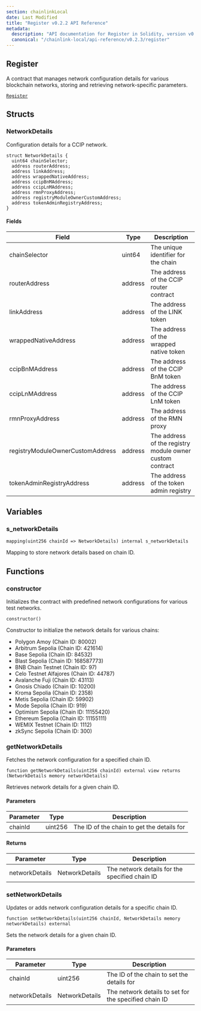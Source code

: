 ```yaml
---
section: chainlinkLocal
date: Last Modified
title: "Register v0.2.2 API Reference"
metadata:
  description: "API documentation for Register in Solidity, version v0.2.2."
  canonical: "/chainlink-local/api-reference/v0.2.3/register"
---
```



## Register

A contract that manages network configuration details for various blockchain networks, storing and retrieving network-specific parameters.

[`Register`](https://github.com/smartcontractkit/chainlink-local/blob/cd3bfb8c42716cfb791174314eba2c0d178551b9/src/ccip/Register.sol)

## Structs

### NetworkDetails

Configuration details for a CCIP network.

```solidity
struct NetworkDetails {
  uint64 chainSelector;
  address routerAddress;
  address linkAddress;
  address wrappedNativeAddress;
  address ccipBnMAddress;
  address ccipLnMAddress;
  address rmnProxyAddress;
  address registryModuleOwnerCustomAddress;
  address tokenAdminRegistryAddress;
}
```

#### Fields

| Field                            | Type    | Description                                              |
| -------------------------------- | ------- | -------------------------------------------------------- |
| chainSelector                    | uint64  | The unique identifier for the chain                      |
| routerAddress                    | address | The address of the CCIP router contract                  |
| linkAddress                      | address | The address of the LINK token                            |
| wrappedNativeAddress             | address | The address of the wrapped native token                  |
| ccipBnMAddress                   | address | The address of the CCIP BnM token                        |
| ccipLnMAddress                   | address | The address of the CCIP LnM token                        |
| rmnProxyAddress                  | address | The address of the RMN proxy                             |
| registryModuleOwnerCustomAddress | address | The address of the registry module owner custom contract |
| tokenAdminRegistryAddress        | address | The address of the token admin registry                  |

## Variables

### s_networkDetails

```solidity
mapping(uint256 chainId => NetworkDetails) internal s_networkDetails
```

<Aside>

Mapping to store network details based on chain ID.

</Aside>

## Functions

### constructor

Initializes the contract with predefined network configurations for various test networks.

```solidity
constructor()
```

<Aside>

Constructor to initialize the network details for various chains:

- Polygon Amoy (Chain ID: 80002)
- Arbitrum Sepolia (Chain ID: 421614)
- Base Sepolia (Chain ID: 84532)
- Blast Sepolia (Chain ID: 168587773)
- BNB Chain Testnet (Chain ID: 97)
- Celo Testnet Alfajores (Chain ID: 44787)
- Avalanche Fuji (Chain ID: 43113)
- Gnosis Chiado (Chain ID: 10200)
- Kroma Sepolia (Chain ID: 2358)
- Metis Sepolia (Chain ID: 59902)
- Mode Sepolia (Chain ID: 919)
- Optimism Sepolia (Chain ID: 11155420)
- Ethereum Sepolia (Chain ID: 11155111)
- WEMIX Testnet (Chain ID: 1112)
- zkSync Sepolia (Chain ID: 300)

</Aside>

### getNetworkDetails

Fetches the network configuration for a specified chain ID.

```solidity
function getNetworkDetails(uint256 chainId) external view returns (NetworkDetails memory networkDetails)
```

<Aside>

Retrieves network details for a given chain ID.

</Aside>

#### Parameters

| Parameter | Type    | Description                                |
| --------- | ------- | ------------------------------------------ |
| chainId   | uint256 | The ID of the chain to get the details for |

#### Returns

| Parameter      | Type           | Description                                    |
| -------------- | -------------- | ---------------------------------------------- |
| networkDetails | NetworkDetails | The network details for the specified chain ID |

### setNetworkDetails

Updates or adds network configuration details for a specific chain ID.

```solidity
function setNetworkDetails(uint256 chainId, NetworkDetails memory networkDetails) external
```

<Aside>

Sets the network details for a given chain ID.

</Aside>

#### Parameters

| Parameter      | Type           | Description                                           |
| -------------- | -------------- | ----------------------------------------------------- |
| chainId        | uint256        | The ID of the chain to set the details for            |
| networkDetails | NetworkDetails | The network details to set for the specified chain ID |
